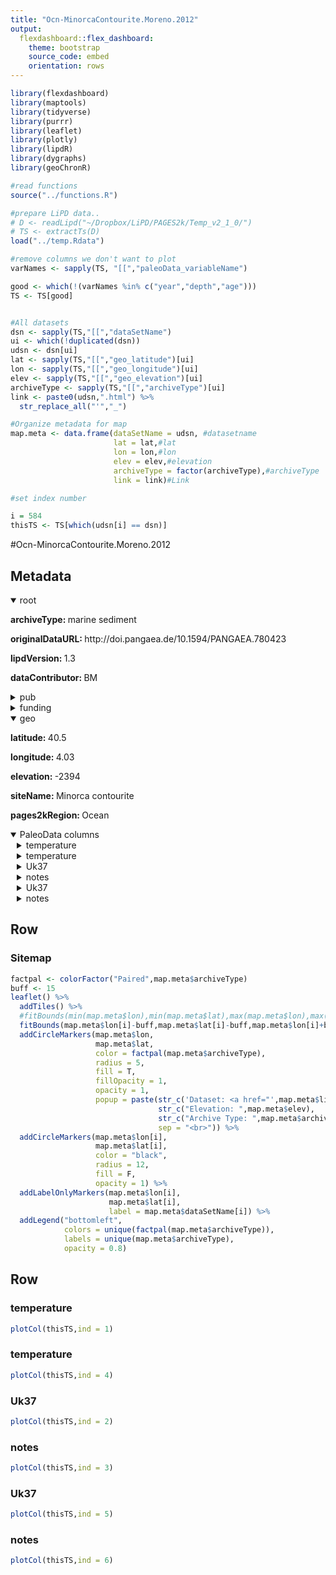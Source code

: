 ```yaml
---
title: "Ocn-MinorcaContourite.Moreno.2012"
output: 
  flexdashboard::flex_dashboard:
    theme: bootstrap
    source_code: embed
    orientation: rows
---
```


```r
library(flexdashboard)
library(maptools)
library(tidyverse)
library(purrr)
library(leaflet)
library(plotly)
library(lipdR)
library(dygraphs)
library(geoChronR)

#read functions
source("../functions.R")

#prepare LiPD data..
# D <- readLipd("~/Dropbox/LiPD/PAGES2k/Temp_v2_1_0/")
# TS <- extractTs(D)
load("../temp.Rdata")

#remove columns we don't want to plot
varNames <- sapply(TS, "[[","paleoData_variableName")

good <- which(!(varNames %in% c("year","depth","age")))
TS <- TS[good]


#All datasets
dsn <- sapply(TS,"[[","dataSetName")
ui <- which(!duplicated(dsn))
udsn <- dsn[ui]
lat <- sapply(TS,"[[","geo_latitude")[ui]
lon <- sapply(TS,"[[","geo_longitude")[ui]
elev <- sapply(TS,"[[","geo_elevation")[ui]
archiveType <- sapply(TS,"[[","archiveType")[ui]
link <- paste0(udsn,".html") %>% 
  str_replace_all("'","_")

#Organize metadata for map
map.meta <- data.frame(dataSetName = udsn, #datasetname
                       lat = lat,#lat
                       lon = lon,#lon
                       elev = elev,#elevation
                       archiveType = factor(archiveType),#archiveType
                       link = link)#Link

#set index number

i = 584
thisTS <- TS[which(udsn[i] == dsn)]
```
#Ocn-MinorcaContourite.Moreno.2012

Metadata {.sidebar}
-------------------------------------

<details open style="margin-left: 0px">
<summary>root</summary>
<p style="margin-left: 0px"><strong>archiveType: </strong>marine sediment
<p style="margin-left: 0px"><strong>originalDataURL: </strong>http://doi.pangaea.de/10.1594/PANGAEA.780423
<p style="margin-left: 0px"><strong>lipdVersion: </strong>1.3
<p style="margin-left: 0px"><strong>dataContributor: </strong>BM
</details>
<details>
<summary>pub</summary>
<details style="margin-left: 10px">
<summary>pub1</summary>
<p style="margin-left: 10px"><strong>author: </strong>Moreno, Ana;Pérez, Ana;Frigola, Jaime;Nieto-Moreno, Vanesa;Rodrigo-Gámiz, Marta;Martrat, Belén;González-Sampériz, Penélope;Morellón, Mario;Martín-Puertas, Celia;Corella, Juan Pablo;Belmonte, Ánchel;Sancho, Carlos;Cacho, Isabel;Herrera, Gemma;Canals, Miquel;Grimalt, Joan O.;Jiménez-Espejo, Francisco;Martínez-Ruiz, Francisca;Vegas-Vilarrúbia, Teresa;Valero-Garcés, Blas L.
<p style="margin-left: 10px"><strong>citeKey: </strong>moreno2012themedievalclimateanomaly
<p style="margin-left: 10px"><strong>journal: </strong>Quaternary Science Reviews
<p style="margin-left: 10px"><strong>volume: </strong>43
<p style="margin-left: 10px"><strong>pages: </strong>16-32
<p style="margin-left: 10px"><strong>pubYear: </strong>2012
<p style="margin-left: 10px"><strong>title: </strong>The Medieval Climate Anomaly in the Iberian Peninsula reconstructed from marine and lake records
<p style="margin-left: 10px"><strong>DOI: </strong>10.1016/j.quascirev.2012.04.007
</details>
<details style="margin-left: 10px">
<summary>pub2</summary>
<p style="margin-left: 10px"><strong>author: </strong>McGregor, Helen V.;Evans, Michael N.;Goosse, Hugues;Leduc, Guillaume;Martrat, Belen;Addison, Jason A.;Mortyn, P. Graham;Oppo, Delia W.;Seidenkrantz, Marit-Solveig;Sicre, Marie-Alexandrine;Phipps, Steven J.;Selvaraj, Kandasamy;Thirumalai, Kaustubh;Filipsson, Helena L.;Ersek, Vasile
<p style="margin-left: 10px"><strong>citeKey: </strong>mcgregor2015robustglobaloceancoolingt
<p style="margin-left: 10px"><strong>journal: </strong>Nature Geoscience
<p style="margin-left: 10px"><strong>volume: </strong>8
<p style="margin-left: 10px"><strong>pages: </strong>671-677
<p style="margin-left: 10px"><strong>pubYear: </strong>2015
<p style="margin-left: 10px"><strong>title: </strong>Robust global ocean cooling trend for the pre-industrial Common Era
<p style="margin-left: 10px"><strong>DOI: </strong>10.1038/ngeo2510
</details>
<details style="margin-left: 10px">
<summary>pub3</summary>
<p style="margin-left: 10px"><strong>author: </strong>Moreno, A.
<p style="margin-left: 10px"><strong>citeKey: </strong>moreno2012httpdoipangaeade101594pangaea780423DataCitation
<p style="margin-left: 10px"><strong>title: </strong>PANGAEA
</details>
</details>
<details>
<summary>funding</summary>
<details style="margin-left: 10px">
<summary>funding1</summary>
<p style="margin-left: 10px"><strong>agency: </strong>Programa Consolider-Ingenio 2010
<p style="margin-left: 10px"><strong>grant: </strong>GRACCIE CSD2007-00067
</details>
<details style="margin-left: 10px">
<summary>funding2</summary>
<p style="margin-left: 10px"><strong>agency: </strong>CSIC & The European Social Fund (ESF)
<p style="margin-left: 10px"><strong>grant: </strong>JAE-Doc 093
</details>
</details>
<details open style="margin-left: 0px">
<summary>geo</summary>
<p style="margin-left: 0px"><strong>latitude: </strong>40.5
<p style="margin-left: 0px"><strong>longitude: </strong>4.03
<p style="margin-left: 0px"><strong>elevation: </strong>-2394
<p style="margin-left: 0px"><strong>siteName: </strong>Minorca contourite
<p style="margin-left: 0px"><strong>pages2kRegion: </strong>Ocean
</details>
<details open>
<summary>PaleoData columns</summary>
<details style="margin-left: 10px">
<summary>temperature</summary>
<p style="margin-left: 10px"><strong>TSid: </strong>LPD10e9f8f7
<p style="margin-left: 10px"><strong>variableName: </strong>temperature
<p style="margin-left: 10px"><strong>units: </strong>degC
<p style="margin-left: 10px"><strong>description: </strong>inferred sea-surface temperature
<p style="margin-left: 10px"><strong>useInGlobalTemperatureAnalysis: </strong>TRUE
<details>
<summary>interpretation</summary>
<details style="margin-left: 20px">
<summary>1</summary>
<p style="margin-left: 20px"><strong>basis: </strong>alkenone calibration to SST
<p style="margin-left: 20px"><strong>interpDirection: </strong>positive
<p style="margin-left: 20px"><strong>scope: </strong>climate
<p style="margin-left: 20px"><strong>seasonality: </strong>1 2 3 4 5 6 7 8 9 10 11 12
<p style="margin-left: 20px"><strong>variable: </strong>T
<p style="margin-left: 20px"><strong>variableDetail: </strong>sea@surface
</details>
</details>
</details>
<details style="margin-left: 10px">
<summary>temperature</summary>
<p style="margin-left: 10px"><strong>TSid: </strong>LPD6dbf8788
<p style="margin-left: 10px"><strong>variableName: </strong>temperature
<p style="margin-left: 10px"><strong>units: </strong>degC
<p style="margin-left: 10px"><strong>description: </strong>inferred sea-surface temperature
<p style="margin-left: 10px"><strong>useInGlobalTemperatureAnalysis: </strong>FALSE
<details>
<summary>interpretation</summary>
<details style="margin-left: 20px">
<summary>1</summary>
<p style="margin-left: 20px"><strong>basis: </strong>alkenone calibration to SST
<p style="margin-left: 20px"><strong>interpDirection: </strong>positive
<p style="margin-left: 20px"><strong>scope: </strong>climate
<p style="margin-left: 20px"><strong>seasonality: </strong>1 2 3 4 5 6 7 8 9 10 11 12
<p style="margin-left: 20px"><strong>variable: </strong>T
<p style="margin-left: 20px"><strong>variableDetail: </strong>sea_surface
</details>
</details>
</details>
<details style="margin-left: 10px">
<summary>Uk37</summary>
<p style="margin-left: 10px"><strong>TSid: </strong>LPD312b2365
<p style="margin-left: 10px"><strong>variableName: </strong>Uk37
<p style="margin-left: 10px"><strong>description: </strong>native UK37 ratio from which SST was calculated
<p style="margin-left: 10px"><strong>useInGlobalTemperatureAnalysis: </strong>FALSE
</details>
<details style="margin-left: 10px">
<summary>notes</summary>
<p style="margin-left: 10px"><strong>TSid: </strong>LPD7129c65e
<p style="margin-left: 10px"><strong>variableName: </strong>notes
<p style="margin-left: 10px"><strong>description: </strong>quality-controlled data from Moreno et al. (2012) that was used in the O2K-LR analysis; alkenone data were measured in two cores (MINMC06-1 and MINMC06-2) from the same site; these two records were combined with the data sorted based on age.
<p style="margin-left: 10px"><strong>useInGlobalTemperatureAnalysis: </strong>FALSE
</details>
<details style="margin-left: 10px">
<summary>Uk37</summary>
<p style="margin-left: 10px"><strong>TSid: </strong>LPD7fd5bd52
<p style="margin-left: 10px"><strong>variableName: </strong>Uk37
<p style="margin-left: 10px"><strong>description: </strong>native UK37 ratio from which SST was calculated
<p style="margin-left: 10px"><strong>useInGlobalTemperatureAnalysis: </strong>FALSE
</details>
<details style="margin-left: 10px">
<summary>notes</summary>
<p style="margin-left: 10px"><strong>TSid: </strong>LPD1b77c35b
<p style="margin-left: 10px"><strong>variableName: </strong>notes
<p style="margin-left: 10px"><strong>description: </strong>original datasets from Moreno et al. (2012); results from 2 multicores (MINMC06-1 and MINMC06-2), one after the other; they overlap in age  - PLEASE USE QC DATA FOR ANALYSIS!!!!
<p style="margin-left: 10px"><strong>useInGlobalTemperatureAnalysis: </strong>FALSE
</details>

Row
-----------------------------------------------------------------------

### Sitemap

```r
factpal <- colorFactor("Paired",map.meta$archiveType)
buff <- 15
leaflet() %>% 
  addTiles() %>% 
  #fitBounds(min(map.meta$lon),min(map.meta$lat),max(map.meta$lon),max(map.meta$lat)) %>% 
  fitBounds(map.meta$lon[i]-buff,map.meta$lat[i]-buff,map.meta$lon[i]+buff,map.meta$lat[i]+buff) %>% 
  addCircleMarkers(map.meta$lon, 
                   map.meta$lat, 
                   color = factpal(map.meta$archiveType),
                   radius = 5, 
                   fill = T,
                   fillOpacity = 1,
                   opacity = 1,
                   popup = paste(str_c('Dataset: <a href="',map.meta$link,'">',map.meta$dataSetName,'</a>'),
                                 str_c("Elevation: ",map.meta$elev),
                                 str_c("Archive Type: ",map.meta$archiveType),
                                 sep = "<br>")) %>%
  addCircleMarkers(map.meta$lon[i], 
                   map.meta$lat[i], 
                   color = "black",
                   radius = 12, 
                   fill = F,
                   opacity = 1) %>%
  addLabelOnlyMarkers(map.meta$lon[i], 
                      map.meta$lat[i], 
                      label = map.meta$dataSetName[i]) %>%
  addLegend("bottomleft",
            colors = unique(factpal(map.meta$archiveType)),
            labels = unique(map.meta$archiveType),
            opacity = 0.8)
```

Row {.tabset .tabset-fade}
-----------------------------------------------------------------------

### temperature
```r
plotCol(thisTS,ind = 1)
```

### temperature
```r
plotCol(thisTS,ind = 4)
```

### Uk37
```r
plotCol(thisTS,ind = 2)
```

### notes
```r
plotCol(thisTS,ind = 3)
```

### Uk37
```r
plotCol(thisTS,ind = 5)
```

### notes
```r
plotCol(thisTS,ind = 6)
```
